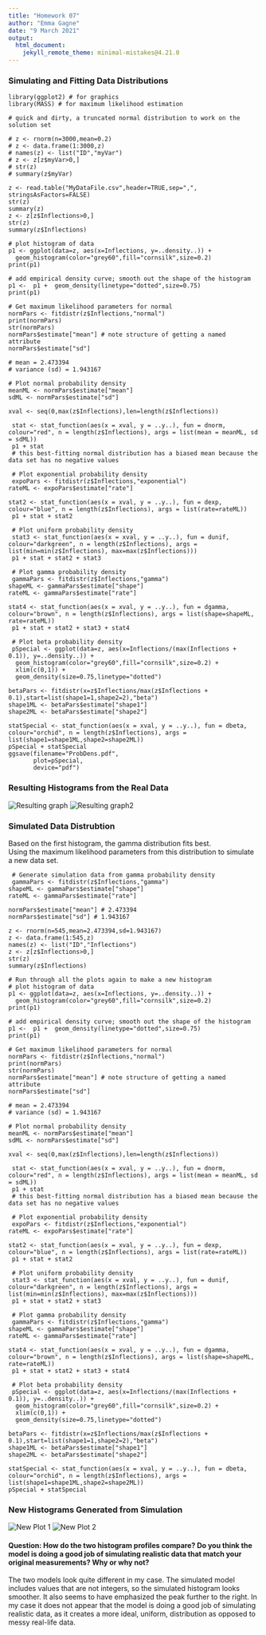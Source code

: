 ```yaml
---
title: "Homework 07"
author: "Emma Gagne"
date: "9 March 2021"
output:
  html_document: 
    jekyll_remote_theme: minimal-mistakes@4.21.0
---
```

### Simulating and Fitting Data Distributions
```
library(ggplot2) # for graphics
library(MASS) # for maximum likelihood estimation
```
```
# quick and dirty, a truncated normal distribution to work on the solution set

# z <- rnorm(n=3000,mean=0.2)
# z <- data.frame(1:3000,z)
# names(z) <- list("ID","myVar")
# z <- z[z$myVar>0,]
# str(z)
# summary(z$myVar)

z <- read.table("MyDataFile.csv",header=TRUE,sep=",", stringsAsFactors=FALSE)
str(z)
summary(z)
z <- z[z$Inflections>0,]
str(z)
summary(z$Inflections)

# plot histogram of data
p1 <- ggplot(data=z, aes(x=Inflections, y=..density..)) +
  geom_histogram(color="grey60",fill="cornsilk",size=0.2) 
print(p1)

# add empirical density curve; smooth out the shape of the histogram
p1 <-  p1 +  geom_density(linetype="dotted",size=0.75)
print(p1)

# Get maximum likelihood parameters for normal
normPars <- fitdistr(z$Inflections,"normal")
print(normPars)
str(normPars)
normPars$estimate["mean"] # note structure of getting a named attribute
normPars$estimate["sd"]

# mean = 2.473394
# variance (sd) = 1.943167

# Plot normal probability density
meanML <- normPars$estimate["mean"]
sdML <- normPars$estimate["sd"]

xval <- seq(0,max(z$Inflections),len=length(z$Inflections))

 stat <- stat_function(aes(x = xval, y = ..y..), fun = dnorm, colour="red", n = length(z$Inflections), args = list(mean = meanML, sd = sdML))
 p1 + stat
 # this best-fitting normal distribution has a biased mean because the data set has no negative values
 
 # Plot exponential probability density
 expoPars <- fitdistr(z$Inflections,"exponential")
rateML <- expoPars$estimate["rate"]

stat2 <- stat_function(aes(x = xval, y = ..y..), fun = dexp, colour="blue", n = length(z$Inflections), args = list(rate=rateML))
 p1 + stat + stat2
 
 # Plot uniform probability density
 stat3 <- stat_function(aes(x = xval, y = ..y..), fun = dunif, colour="darkgreen", n = length(z$Inflections), args = list(min=min(z$Inflections), max=max(z$Inflections)))
 p1 + stat + stat2 + stat3
 
 # Plot gamma probability density
 gammaPars <- fitdistr(z$Inflections,"gamma")
shapeML <- gammaPars$estimate["shape"]
rateML <- gammaPars$estimate["rate"]

stat4 <- stat_function(aes(x = xval, y = ..y..), fun = dgamma, colour="brown", n = length(z$Inflections), args = list(shape=shapeML, rate=rateML))
 p1 + stat + stat2 + stat3 + stat4
 
 # Plot beta probability density
 pSpecial <- ggplot(data=z, aes(x=Inflections/(max(Inflections + 0.1)), y=..density..)) +
  geom_histogram(color="grey60",fill="cornsilk",size=0.2) + 
  xlim(c(0,1)) +
  geom_density(size=0.75,linetype="dotted")

betaPars <- fitdistr(x=z$Inflections/max(z$Inflections + 0.1),start=list(shape1=1,shape2=2),"beta")
shape1ML <- betaPars$estimate["shape1"]
shape2ML <- betaPars$estimate["shape2"]

statSpecial <- stat_function(aes(x = xval, y = ..y..), fun = dbeta, colour="orchid", n = length(z$Inflections), args = list(shape1=shape1ML,shape2=shape2ML))
pSpecial + statSpecial
ggsave(filename="ProbDens.pdf",
       plot=pSpecial,
       device="pdf")
```
### Resulting Histograms from the Real Data
![Resulting graph](inflectionsplot.png)
![Resulting graph2](inflectionspart2.png)

### Simulated Data Distrubtion

Based on the first histogram, the gamma distribution fits best.  
Using the maximum likelihood parameters from this distribution to simulate a new data set.
```
 # Generate simulation data from gamma probability density
 gammaPars <- fitdistr(z$Inflections,"gamma")
shapeML <- gammaPars$estimate["shape"]
rateML <- gammaPars$estimate["rate"]

normPars$estimate["mean"] # 2.473394
normPars$estimate["sd"] # 1.943167

z <- rnorm(n=545,mean=2.473394,sd=1.943167)
z <- data.frame(1:545,z)
names(z) <- list("ID","Inflections")
z <- z[z$Inflections>0,]
str(z)
summary(z$Inflections)

# Run through all the plots again to make a new histogram
# plot histogram of data
p1 <- ggplot(data=z, aes(x=Inflections, y=..density..)) +
  geom_histogram(color="grey60",fill="cornsilk",size=0.2) 
print(p1)

# add empirical density curve; smooth out the shape of the histogram
p1 <-  p1 +  geom_density(linetype="dotted",size=0.75)
print(p1)

# Get maximum likelihood parameters for normal
normPars <- fitdistr(z$Inflections,"normal")
print(normPars)
str(normPars)
normPars$estimate["mean"] # note structure of getting a named attribute
normPars$estimate["sd"]

# mean = 2.473394
# variance (sd) = 1.943167

# Plot normal probability density
meanML <- normPars$estimate["mean"]
sdML <- normPars$estimate["sd"]

xval <- seq(0,max(z$Inflections),len=length(z$Inflections))

 stat <- stat_function(aes(x = xval, y = ..y..), fun = dnorm, colour="red", n = length(z$Inflections), args = list(mean = meanML, sd = sdML))
 p1 + stat
 # this best-fitting normal distribution has a biased mean because the data set has no negative values
 
 # Plot exponential probability density
 expoPars <- fitdistr(z$Inflections,"exponential")
rateML <- expoPars$estimate["rate"]

stat2 <- stat_function(aes(x = xval, y = ..y..), fun = dexp, colour="blue", n = length(z$Inflections), args = list(rate=rateML))
 p1 + stat + stat2
 
 # Plot uniform probability density
 stat3 <- stat_function(aes(x = xval, y = ..y..), fun = dunif, colour="darkgreen", n = length(z$Inflections), args = list(min=min(z$Inflections), max=max(z$Inflections)))
 p1 + stat + stat2 + stat3
 
 # Plot gamma probability density
 gammaPars <- fitdistr(z$Inflections,"gamma")
shapeML <- gammaPars$estimate["shape"]
rateML <- gammaPars$estimate["rate"]

stat4 <- stat_function(aes(x = xval, y = ..y..), fun = dgamma, colour="brown", n = length(z$Inflections), args = list(shape=shapeML, rate=rateML))
 p1 + stat + stat2 + stat3 + stat4
 
 # Plot beta probability density
 pSpecial <- ggplot(data=z, aes(x=Inflections/(max(Inflections + 0.1)), y=..density..)) +
  geom_histogram(color="grey60",fill="cornsilk",size=0.2) + 
  xlim(c(0,1)) +
  geom_density(size=0.75,linetype="dotted")

betaPars <- fitdistr(x=z$Inflections/max(z$Inflections + 0.1),start=list(shape1=1,shape2=2),"beta")
shape1ML <- betaPars$estimate["shape1"]
shape2ML <- betaPars$estimate["shape2"]

statSpecial <- stat_function(aes(x = xval, y = ..y..), fun = dbeta, colour="orchid", n = length(z$Inflections), args = list(shape1=shape1ML,shape2=shape2ML))
pSpecial + statSpecial
```

### New Histograms Generated from Simulation
![New Plot 1](newplot1.png)
![New Plot 2](newplot2.png)

#### Question: How do the two histogram profiles compare? Do you think the model is doing a good job of simulating realistic data that match your original measurements? Why or why not?
The two models look quite different in my case. The simulated model includes values that are not integers, so the simulated histogram looks smoother. It also seems to have emphasized the peak further to the right. In my case it does not appear that the model is doing a good job of simulating realistic data, as it creates a more ideal, uniform, distribution as opposed to messy real-life data. 
